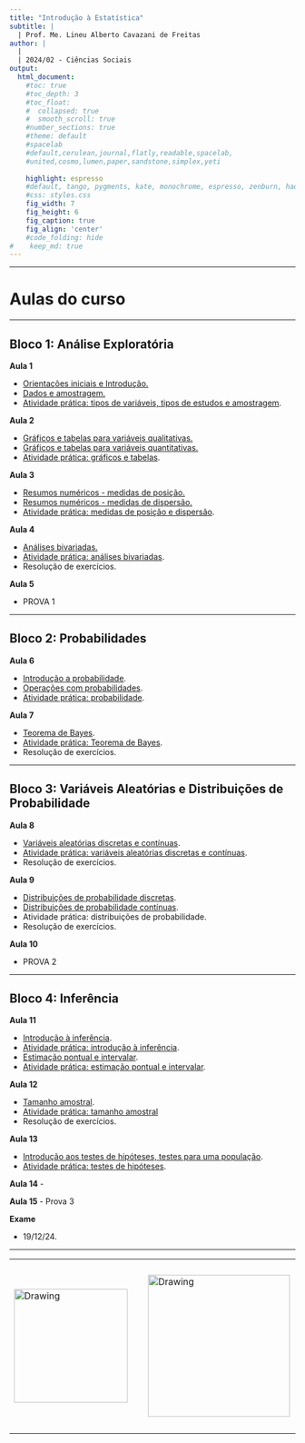 ```yaml
---
title: "Introdução à Estatística"
subtitle: |
  | Prof. Me. Lineu Alberto Cavazani de Freitas
author: |
  |
  | 2024/02 - Ciências Sociais
output:
  html_document:                    
    #toc: true                       
    #toc_depth: 3                    
    #toc_float:                      
    #  collapsed: true
    #  smooth_scroll: true
    #number_sections: true           
    #theme: default
    #spacelab
    #default,cerulean,journal,flatly,readable,spacelab,
    #united,cosmo,lumen,paper,sandstone,simplex,yeti
    
    highlight: espresso
    #default, tango, pygments, kate, monochrome, espresso, zenburn, haddock, and textmate
    #css: styles.css                
    fig_width: 7                    
    fig_height: 6                   
    fig_caption: true               
    fig_align: 'center'
    #code_folding: hide              
#    keep_md: true
---
```


---

# Aulas do curso

---

## Bloco 1: Análise Exploratória

**Aula 1**

 - [Orientações iniciais e Introdução.](slides/100-introducao.pdf)
 - [Dados e amostragem.](slides/101-dados-e-amostragem.pdf)
 - [Atividade prática: tipos de variáveis, tipos de estudos e amostragem](praticas-aula/100-variaveis-estudos-amostragem-solucao.pdf).

**Aula 2**

 - [Gráficos e tabelas para variáveis qualitativas.](slides/102-exploratoria-quali-uni-tabelas-graficos.pdf)
 - [Gráficos e tabelas para variáveis quantitativas.](slides/103-exploratoria-quant-uni-tabelas-graficos.pdf)
 - [Atividade prática: gráficos e tabelas](praticas-aula/101-tabelas-graficos-quali-quant-solucao.pdf).

**Aula 3**

 - [Resumos numéricos - medidas de posição.](slides/104-exploratoria-medidas-posicao.pdf)
 - [Resumos numéricos - medidas de dispersão.](slides/105-exploratoria-medidas-dispersao.pdf)
 - [Atividade prática: medidas de posição e dispersão]().

**Aula 4**

 - [Análises bivariadas.](slides/106-exploratoria-bivariada.pdf)
 - [Atividade prática: análises bivariadas]().
 - Resolução de exercícios.

**Aula 5**

 - PROVA 1

---

## Bloco 2: Probabilidades

**Aula 6**

 - [Introdução a probabilidade](slides/200-intro-prob.pdf).
 - [Operações com probabilidades](slides/201-operacoes-com-probabilidades.pdf).
 - [Atividade prática: probabilidade](). 
    
**Aula 7**

 - [Teorema de Bayes](slides/202-teorema-de-bayes.pdf).
 - [Atividade prática: Teorema de Bayes]().
 - Resolução de exercícios.
 
---

## Bloco 3: Variáveis Aleatórias e Distribuições de Probabilidade

**Aula 8**

 - [Variáveis aleatórias discretas e contínuas](slides/300-variaveis-aleatorias.pdf).
  - [Atividade prática: variáveis aleatórias discretas e contínuas]().
- Resolução de exercícios.

**Aula 9**

 - [Distribuições de probabilidade discretas](slides/301-distribuicoes-discretas.pdf).
 - [Distribuições de probabilidade contínuas](slides/302-distribuicoes-continuas.pdf).
 - Atividade prática: distribuições de probabilidade.
 - Resolução de exercícios.

**Aula 10**

 - PROVA 2

---

## Bloco 4: Inferência

**Aula 11**

 - [Introdução à inferência](slides/400-intro-inferencia.pdf).
 - [Atividade prática: introdução à inferência]().
 - [Estimação pontual e intervalar](slides/401-estimacao-pontual-intervalar.pdf).
 - [Atividade prática: estimação pontual e intervalar]().
    
**Aula 12**

 - [Tamanho amostral](slides/402-tamanho-amostral.pdf).
 - [Atividade prática: tamanho amostral]()
 - Resolução de exercícios.

**Aula 13**

 - [Introdução aos testes de hipóteses, testes para uma população](slides/403-testes-de-hipoteses.pdf).
 - [Atividade prática: testes de hipóteses]().

**Aula 14**
 - 
 
**Aula 15**
 - Prova 3

**Exame**

 - 19/12/24.

---

<center>

<table><tr>

<td> <img src="img/ufpr-transparent-600px.png" alt="Drawing" style="width: 200px;"/> </td>

<td> &nbsp; &nbsp; &nbsp; &nbsp; &nbsp; &nbsp; </td>

<td> <img src="img/dest-texto-2.png" alt="Drawing" style="width: 250px;"/> </td>

<td> &nbsp; &nbsp; &nbsp; &nbsp; &nbsp; &nbsp; </td>

<td> <img src="img/leg.png" alt="Drawing" style="width: 300px;"/> </td>

</center>


<div class="tocify-extend-page" data-unique="tocify-extend-page" style="height: 0;"></div>